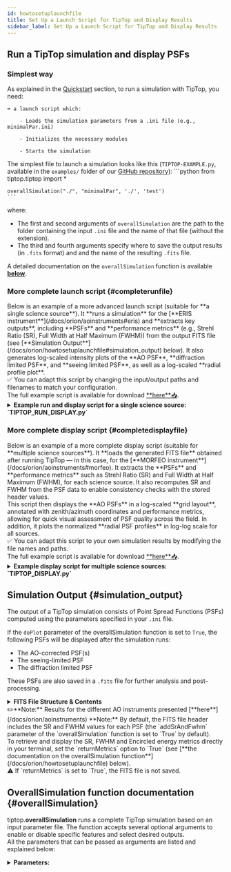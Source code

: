 ```yaml
---
id: howtosetuplaunchfile
title: Set Up a Launch Script for TipTop and Display Results
sidebar_label: Set Up a Launch Script for TipTop and Display Results
---
```



## Run a TipTop simulation and display PSFs

### Simplest way

As explained in the [Quickstart](orion/usage.md) section, to run a simulation with TipTop, you need:

    ➡️ a launch script which:

        - Loads the simulation parameters from a .ini file (e.g., minimalPar.ini)

        - Initializes the necessary modules

        - Starts the simulation

The simplest file to launch a simulation looks like this (`TIPTOP-EXAMPLE.py`, 
available in the `examples/` folder of our [GitHub repository](https://github.com/astro-tiptop/TIPTOP)):
    ```python
    from tiptop.tiptop import *

    overallSimulation("./", "minimalPar", './', 'test')
    ```

where:
- The first and second arguments of `overallSimulation` are the path to the folder containing the input `.ini` file and the name of that file (without the extension).
- The third and fourth arguments specify where to save the output results (in `.fits` format) and and the name of the resulting `.fits` file.

A detailed documentation on the `overallSimulation` function is available [**below**](/docs/orion/howtosetuplaunchfile#overallSimulation).


### More complete launch script {#completerunfile}

<div style={{ textAlign: "justify" }}>
Below is an example of a more advanced launch script (suitable for <span style={{ color: "rgb(30, 120, 255)" }}>**a single science source**</span>).
It **runs a simulation** for the [**ERIS instrument**](/docs/orion/aoinstruments#eris) and 
**extracts key outputs**, including **PSFs** and **performance metrics** (e.g., Strehl Ratio (SR), 
Full Width at Half Maximum (FWHM)) from the output FITS file (see [**Simulation Output**](/docs/orion/howtosetuplaunchfile#simulation_output) below). 
It also generates log-scaled intensity plots of the **AO PSF**, **diffraction limited PSF**, and **seeing limited PSF**, as well as a log-scaled **radial profile plot**.<br/>
✅ You can adapt this script by changing the input/output paths and filenames to match your configuration.<br/>
The full example script is available for download 
<a href={`${useBaseUrl('/downloads/TIPTOP_RUN_DISPLAY.py')}`} download="TIPTOP_RUN_DISPLAY.py">**here**<span style={{ fontSize: '1.5em' }}>📥</span></a>.

<details>
    <summary><strong>Example run and display script for a single science source: `TIPTOP_RUN_DISPLAY.py`</strong></summary>
    ```python
    """
    Created on Mon Jun 23 10:58:33 2025
    Run a TIPTOP simulation and display PSFs

    @author: astro-tiptop-services
    """

    #%% Import necessary libraries
    from tiptop.tiptop import overallSimulation
    from astropy.io import fits
    import matplotlib.pyplot as plt
    from matplotlib.colors import LogNorm
    import numpy as np
    import os

    #%% 💡Set working directory to TIPTOP root (optional)
    import tiptop 
    tiptop_path = os.path.dirname(tiptop.__file__)
    print(f"Directory of 'tiptop' is: {tiptop_path}")
    os.chdir(tiptop_path)

    #%% Define input and output paths and filenames
    #💡 Adapt these paths to your setup
    # path_in  : Path to the folder containing your .ini parameter file
    # path_out : Path where output files will be saved
    path_in = "perfTest/"  # relative to TIPTOP_ROOT (because of chdir)
    path_out = "/my_path_to_SimOutputs/" # Use an absolute path if you want outputs to be saved outside the TIPTOP root

    file_in = "ERIS_SCAO_NGS"  # Name of the input parameter file (without extension)
    file_out = "ERIS_SCAO_NGS" # Name to use for the output files

    #%% Run the TIPTOP simulation
    overallSimulation(path_in, file_in, 
                    path_out, file_out)


    #%% Open the resulting FITS file and extract data 
    hdul = fits.open(path_out + file_out + '.fits')
    hdul.info()
    psf_ao = hdul[1].data[0,...] # AO-corrected PSF
    psf_turb = hdul[2].data      # Seeing-limited PSF
    psf_dl = hdul[3].data        # Diffraction-limited PSF
    # Load PSF profiles (can be in HDU 4 or 5 depending on save options)
    header4 = hdul[4].header
    profiles = hdul[4].data if header4.get('CONTENT') == 'Final PSFs profiles' else hdul[5].data
        
    psf_header = hdul[1].header  # FITS header for metadata

    hdul.close()

    # Extract useful parameters
    wvl = float(psf_header.get("WL_NM"))       # Wavelength in nm
    pix_mas = float(psf_header.get("PIX_MAS")) # Pixel scale in milliarcseconds
    sr = psf_header.get(f"{"SR"}{0:04d}")      # Strehl ratio
    fwhm = psf_header.get(f"{"FWHM"}{0:04d}")  # FWHM in milliarcsecond

    # Print key metrics
    print("Pixel scale [mas]:", pix_mas)
    print("Strehl Ratio:", sr)
    print("FWHMs [mas]:", fwhm)

    #%% Normalize the PSFs so total flux = 1
    psf_ao /= np.sum(psf_ao)
    psf_dl /= np.sum(psf_dl)
    psf_turb /= np.sum(psf_turb)

    #%% Create axis in arcseconds
    nx = psf_ao.shape[0]
    axis = np.linspace(-nx//2, nx//2, nx) * pix_mas * 1e-3

    #%% Plot the PSFs
    # Compute dynamic normalization based on the AO PSF
    psf_max = psf_ao.max()
    vmax = psf_max
    vmin = psf_max * 1e-6  # Adjust dynamic range: show down to 1 millionth of max
    norm = LogNorm(vmin=vmin, vmax=vmax) # Set log scale for display

    plt.figure(1, figsize=(20,5))
    plt.suptitle(r'$\lambda_{\mathrm{science}} = %d$ nm' % int(wvl), y=1) 
    plt.subplots_adjust(top=0.85)

    def plot_psf(psf, title, position):
        """Plot a PSF in a given subplot position."""
        plt.subplot(1, 3, position)
        plt.imshow(psf, norm=norm, cmap='Spectral_r',
                extent=[axis[0], axis[-1], axis[0], axis[-1]])
        plt.title(title, pad=10)
        plt.xlabel('[arcsec]')
        if position == 1:
            plt.ylabel('[arcsec]', labelpad=10)
        else:
            plt.ylabel('')
        plt.colorbar(fraction=0.046)

    plot_psf(psf_ao, f'AO (SR={sr*100:.1f}%, FWHM={fwhm:.1f}mas)', 1)
    plot_psf(psf_dl, 'Diffraction', 2)
    plot_psf(psf_turb, 'Open loop', 3)

    #%% Plot the radial profile
    radii = profiles[0,0,:]
    p_norm = profiles[1,0,:] / np.max(profiles[1,0,:])

    plt.figure(figsize=(8, 6))
    plt.plot(radii, p_norm, label='AO profile')
    plt.xlabel('Radial distance (mas)')
    plt.ylabel('PSF profile norm. to max')
    plt.xscale("log")
    plt.yscale("log")
    plt.title(f'Radial profile - AO corrected PSF - @{int(wvl)} nm')
    plt.legend()
    plt.grid(True, which='both', linestyle='--', linewidth=0.5, color='gray', alpha=0.7)
    ```

</details> 
</div>

### More complete display script {#completedisplayfile}

<div style={{ textAlign: "justify" }}>
Below is an example of a more complete display script (suitable for <span style={{ color: "rgb(30, 120, 255)" }}>**multiple science sources**</span>).
It **loads the generated FITS file** obtained after running TipTop — in this case, for the 
[**MORFEO instrument**](/docs/orion/aoinstruments#morfeo). It extracts the **PSFs** and **performance 
metrics** such as Strehl Ratio (SR) and Full Width at Half Maximum (FWHM), for each science source. 
It also recomputes SR and FWHM from the PSF data to enable consistency checks with the stored header 
values. <br/>
This script then displays the **AO PSFs** in a log-scaled **grid layout**, annotated with zenith/azimuth 
coordinates and performance metrics, allowing for quick visual assessment of PSF quality across the field. 
In addition, it plots the normalized **radial PSF profiles** in log-log scale for all sources.<br/>
✅ You can adapt this script to your own simulation results by modifying the file names and paths.<br/>
The full example script is available for download 
<a href={`${useBaseUrl('/downloads/TIPTOP_DISPLAY.py')}`} 
download="TIPTOP_DISPLAY.py">**here**<span style={{ fontSize: '1.5em' }}>📥</span></a>.

<details>
    <summary><strong>Example display script for multiple science sources: `TIPTOP_DISPLAY.py`</strong></summary>
    ```python
    """
    Created on Wed Jul 09 10:50:35 2025
    Display multiple AO PSFs in a grid

    @author: astro-tiptop-services
    """

    #%% =============================================================================
    # Import necessary libraries
    from tiptop.tiptop import *
    import matplotlib.pyplot as plt
    import matplotlib.colors as mcolors
    import os

    #%% 💡Set working directory to TIPTOP root (optional)
    import tiptop 
    tiptop_path = os.path.dirname(tiptop.__file__)
    print(f"Directory of 'tiptop' is: {tiptop_path}")
    os.chdir(tiptop_path)

    #%% =============================================================================
    # Define input and output paths
    #💡 Adapt these paths to your environment
    # path_in  : Path to the folder containing your .ini parameter file
    # path_out : Path where output files will be saved
    path_in = "perfTest/"  # relative to TIPTOP_ROOT (because of chdir)
    path_out = "/my_path_to_SimOutputs/" # Use an absolute path if you want outputs to be saved outside the TIPTOP root

    inTag = "MORFEO"  # Name of the input parameter file (without extension)
    outTag = "MORFEO" # Name of the output FITS file

    inputFile = f"{path_in}{inTag}.ini"
    outputFile = f"{path_out}{outTag}.fits"

    #%% =============================================================================
    # Load AO system and compute key parameters
    ao = aoSystem(inputFile)
    wvl = ao.src.wvl[0]  # Science wavelength
    rad2mas = 3600 * 180 * 1000 / np.pi # Convert radians to milliarcseconds
    pixel_scale_mas = ao.cam.psInMas
    sampRef = wvl * rad2mas / (pixel_scale_mas*2*ao.tel.R) # Sampling reference

    #%% =============================================================================
    # Load FITS file and extract PSFs and metadata
    hdul = fits.open(path_out + outTag + '.fits')

    # Extract header and map dictionary
    header = hdul[0].header 
    map_dictionary = hdr2map(header)

    # Extract SR and FWHM values from header
    psf = hdul[1].data
    psf_header = hdul[1].header 
    n_psf = len(psf)

    # Extract SR and FWHM values from the header of the PSF HDU
    sr_list = [psf_header[f"SR{str(i).zfill(4)}"] for i in range(n_psf)]
    fwhm_list = [psf_header[f"FWHM{str(i).zfill(4)}"] for i in range(n_psf)]

    # Load PSF profiles (can be in HDU 4 or 5 depending on save options)
    header4 = hdul[4].header
    profile = hdul[4].data if header4.get('CONTENT') == 'Final PSFs profiles' else hdul[5].data

    #%% =============================================================================
    # Compare header SR/FWHM values with computed values
    print('Compare SR and FWHM from header with computed values:')
    for i in range(n_psf):
        zenith = map_dictionary['sources_science']['Zenith'][i]
        azimuth= map_dictionary['sources_science']['Azimuth'][i]
        print(f'Zenith: {zenith}, Azimuth: {azimuth}')
        sr_comp = FourierUtils.getStrehl(psf[i], ao.tel.pupil, sampRef, method='otf')
        fwhm_comp = FourierUtils.getFWHM(psf[i], ao.cam.psInMas, nargout=1)
        print(f'     SR (computed)   : {sr_comp:.5f}')
        print(f'     SR (from header): {sr_list[i]:.5f}')
        print(f'     FWHM (computed) : {fwhm_comp:.5f}')
        print(f'     FWHM (from hdr) : {fwhm_list[i]:.5f}')

    #%% =============================================================================
    # Display PSFs in a square grid
    # => grid is made by same number of rows and columns
    max_display = int(np.floor(np.sqrt(n_psf))) ** 2  
    n_rows = int(np.sqrt(max_display))
    n_cols = n_rows

    crop_size = 4
    nx = FourierUtils.cropSupport(psf[0], crop_size).shape[0]
    axis = np.linspace(-nx//2, nx//2, nx) * pixel_scale_mas * 1e-3

    fig, axs = plt.subplots(n_rows, n_cols, figsize=(12, 12), constrained_layout=True, squeeze=False)
    for i in range(max_display):
        ax = axs.flat[i]
        zenith = float(map_dictionary['sources_science']['Zenith'][i])
        azimuth = float(map_dictionary['sources_science']['Azimuth'][i])
        img = ax.imshow(FourierUtils.cropSupport(psf[i], crop_size),
                        cmap='Spectral_r',
                        extent=[axis[0], axis[-1], axis[0], axis[-1]],
                        norm=mcolors.LogNorm(vmin=np.max(psf)*1e-4,
                                            vmax=np.max(psf)))
        ax.text(0.05, 0.05,
            f'Distance:{zenith:.0f}", Angle:{azimuth:.0f}°\nSR:{sr_list[i]*100:.1f}%, FWHM:{fwhm_list[i]:.1f} mas',
            color='white', fontsize=9, transform=ax.transAxes,
            bbox=dict(facecolor='black', alpha=0.5, lw=0))
        if i % n_cols == 0:
            ax.set_ylabel('Arcsec', fontsize=10)
        else:
            ax.set_yticks([])
        if i // n_cols == n_rows - 1:
            ax.set_xlabel('Arcsec', fontsize=10)
        else:
            ax.set_xticks([])
        # Set tick parameters
        ax.tick_params(labelsize=10, color='white')
        # Add a small colorbar to the right of each subplot
        cbar = plt.colorbar(img, ax=ax, fraction=0.046, pad=0.01)
        cbar.ax.tick_params(labelsize=6)

    #%% =============================================================================
    # Plot normalized PSF profiles in log-log scale
    plt.figure(figsize=(10, 8))
    colors = plt.cm.tab20(np.linspace(0, 1, n_psf))

    for i in range(n_psf):
        zenith = float(map_dictionary['sources_science']['Zenith'][i])
        azimuth = float(map_dictionary['sources_science']['Azimuth'][i])
        y_norm = profile[1,i,:] / np.max(profile[1,i,:])
        x = profile[0,i,:]
        plt.plot(x, y_norm, label=f'Zen: {zenith:.1f}", Azi: {azimuth:.1f}°',
                color=colors[i], linewidth=1.5)
    plt.xscale('log')
    plt.yscale('log')
    plt.xlabel('Distance [mas]', fontsize=12)
    plt.ylabel('PSF profile norm. to max', fontsize=12)
    plt.title('PSF Profiles', fontsize=14)
    plt.grid(True, which='both', linestyle='--', linewidth=0.5, color='gray', alpha=0.7)
    plt.legend(loc='lower left',  fontsize=10, ncol=2)
    plt.tight_layout()
    plt.show()
    ```

    </details> 

✏️**Note:** Results for the different AO instruments presented [**here**](/docs/orion/aoinstruments) 
were obtained by running the previous two scripts with the corresponding provided `.ini` files.
</div>

## Simulation Output {#simulation_output}

The output of a TipTop simulation consists of Point Spread Functions (PSFs) computed using the parameters specified in your `.ini` file. 

<!-- Outputs also includes seeing limited PSF, diffraction limited PSF and some useful metrics (SR, EE, FWHM, …) -->

If the `doPlot` parameter of the overallSimulation function is set to `True`, the following PSFs will be displayed after the simulation runs:
- The AO-corrected PSF(s)
- The seeing-limited PSF
- The diffraction limited PSF

These PSFs are also saved in a `.fits` file for further analysis and post-processing.
<details>
  <summary><strong>FITS File Structure & Contents</strong></summary>

The FITS file contains multiple HDUs (Header/Data Units), each storing different types of data related to the PSFs generated during the simulation. The content is organized as follows:
- **HDU 0 – PRIMARY**<br/>
    Contains metadata about the simulation, the instrument, and observational parameters. It does not contain image data but provides essential contextual information.
- **HDU 1 – AO-Corrected PSF**<br/>
    Stores the cube of AO-corrected PSFs as a multi-dimensional image array with dimensions (`FieldOfView`, `FieldOfView`, `Nsrc`, `Nwvl`), where `FieldOfView` corresponds to the camera’s field of view in pixels as defined in the `[sensor_science]` section of your `.ini` file, `Nsrc` is the number of science sources, and `Nwvl` is the number of wavelengths specified in the `Wavelength` parameter of the `[sources_science]` section.
- **HDU 2 – Seeing-Limited PSF** <br/>
    Contains the seeing-limited (open-loop) PSF in a 2D image array of size (`FieldOfView`, `FieldOfView`).
- **HDU 3 – Diffraction-Limited PSF**<br/>
    Contains the diffraction-limited PSF, also stored as a 2D image array of size  (`FieldOfView`, `FieldOfView`). 
    <!-- It represents the theoretical best-case optical response limited only by the telescope’s aperture and diffraction. -->
- **HDU 4 – PSDs (if `savePSDs=True`)**<br/>
    Contains the Power Spectral Density (PSD), stored as a 3D array.
    <!-- (`FieldOfView`, `FieldOfView`, `Nsrc`). -->
- **HDU 4 or 5 – Final PSFs Radial Profiles**<br/>
    Contains the 1D radial profiles of the PSFs, stored as an 3D array.<br/> ✏️Note: The HDU number depends on whether the PSDs are saved.

Here is an example FITS structure produced with the minimalPar.ini configuration:
```python
No.    Name      Ver    Type      Cards   Dimensions   Format
  0  PRIMARY       1 PrimaryHDU      84   ()      
  1                1 ImageHDU        21   (256, 256, 1)   float64 #AO-corrected PSFs
  2                1 ImageHDU        10   (256, 256)      float64 #Open-loop PSF   
  3                1 ImageHDU        10   (256, 256)      float64 #Diffraction limited PSF
  4                1 ImageHDU        11   (256, 256, 1)   float64 #High Order PSD (if saved)  
  5                1 ImageHDU        11   (128, 1, 2)     float64 #PSFs profiles

```

</details>
✏️**Note:** Results for the different AO instruments presented [**here**](/docs/orion/aoinstruments) 
**Note:** By default, the FITS file header includes the SR and FWHM values for each PSF (the `addSrAndFwhm` 
parameter of the `overallSimulation` function is set to `True` by default). <br/>
To retrieve and display the SR, FWHM and Encircled energy metrics  directly in your terminal, set the 
`returnMetrics` option to `True` (see [**the documentation on the overallSimulation function**](/docs/orion/howtosetuplaunchfile) below).<br/>
⚠️ If `returnMetrics` is set to `True`, the FITS file is not saved. 


## OverallSimulation function documentation {#overallSimulation}

tiptop.**overallSimulation** runs a complete TipTop simulation based on an input parameter file.
The function accepts several optional arguments to enable or disable specific features and select desired outputs. <br/>
All the parameters that can be passed as arguments are listed and explained below: <br/>

<details>
  <summary><strong>Parameters:</strong></summary>


    - **path2param** (_str_) – required, path to the parameter file.

    - **paramFileName** (_str_) – required, name of the parameter file to be used without the extention.

    - **outpuDir** – required, path to the folder in which to write the output.

    - **doConvolve** (_bool_) – optional default: True, if you want to use the natural convolution operation set to True.

    - **doPlot** (_bool_) – optional default: False, if you want to see the result in python set this to True.

    - **verbose** (_bool_) – optional default: False, If you want all messages set this to True

    - **returnRes** (_bool_) – optional default: False, If True, the function will return the High Order residual and the Low Order residual (if LO) in nm RMS.

    - **returnMetrics** (_bool_) – optional default: False, The function will return Strehl Ratio, FWHM and encircled energy within eeRadiusInMas if set to True

    - **addSrAndFwhm** (_bool_) – optional default: True, The function will add in the header of the fits file SR, FWHM, and EE within eeRadiusInMas for each PSF.

    - **verbose** – optional default: False, If you want all messages set this to True.

    - **getHoErrorBreakDown** (_bool_) – optional default: False, If you want HO error breakdown set this to True.

    - **ensquaredEnergy** (_bool_) – optional default: False, If you want ensquared energy instead of encircled energy set this to True.

    - **eeRadiusInMas** (_float_) – optional default: 50, used together with returnMetrics, radius used for the computation of the encirlced energy (if ensquaredEnergy is selected, this is half the side of the square)

    - **savePSDs** (_bool_) – optional default: False, If you want to save PSD in the output fits file set this to True.

    - **saveJson** (_bool_) – optional default: False, If you want to save the PSF profile in a json file

    - **gpuIndex** (_int_) – optional default: 0, Target GPU index where the simulation will be run

⚠️ **Note:** if `returnMetrics` or `returnRes` are set to `True`, the FITS file is not saved.

  </details> 



